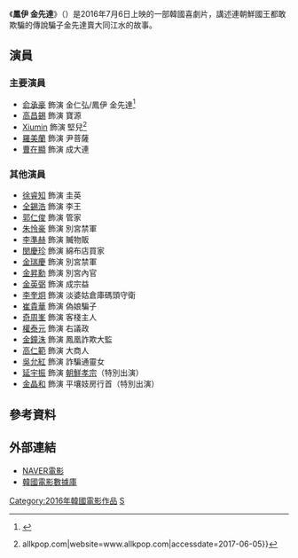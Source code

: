{{Infobox Film
|片名        = 鳳伊 金先達
|電影原名    = {{lang|ko|봉이 김선달}}
|圖像        = 鳳伊_金先達.jpg
|圖像說明    = 
|導演        = 朴大民
|監製        = 金在賢
|製片        = 
|編劇        = 張敏錫
|主演        = {{ubl|[[俞承豪|俞承豪]]|[[高昌錫|高昌錫]]|[[金珉錫_(歌手)|Xiumin]]|[[羅美蘭|羅美蘭]]|[[曹在顯|曹在顯]]}}
|分級        = 
|副標題      = 
|主題曲      = 
|片頭曲      = 
|片尾曲      = 
|配樂        = 
|攝影        = 
|剪輯        = 金鐘鎮
|製片商      = CJ Entertainment
|發行商      = 
|上映日期    = {{flagicon|KOR}}2016年7月6日<br>{{flagicon|USA}}2016年7月15日<br>{{flagicon|HK}}2016年8月18日
|發行日期    =
|片長        = 121分鐘
|產地        = {{KOR}}
|語言        = [[韓語|韓語]]
|官方網站    = 
|預算        = 
|票房        = 
|中國大陸片名= 
|香港片名    = 千面扭計王
|新馬片名    = 
|台灣片名    = 騙神！騙鬼！金先達
|sarft_id    = <!-- 公映許可號碼 -->
|amg_id      = <!-- AMG（All Media Guide）ID -->
|imdb_id     = <!-- IMDB（互聯網電影數據庫）ID -->
}}
《'''鳳伊 金先達'''》（{{lang-ko|봉이 김선달}}）是2016年7月6日上映的一部韓國喜劇片，講述連朝鮮國王都敢欺騙的傳說騙子金先達賣大同江水的故事。

== 演員 ==
=== 主要演員 ===
*[[俞承豪|俞承豪]] 飾演 金仁弘/鳳伊 金先達<ref>{{Cite web|url=http://www.soompi.com/2015/02/16/yoo-seung-ho-considering-lead-in-new-film-following-work-on-joseon-magician/|title=Yoo Seung Ho Considering Lead in New Film Following Work on "Joseon Magician"|last=streamside|website=Soompi|accessdate=2017-06-05}}</ref>
*[[高昌錫|高昌錫]] 飾演 寶源
*[[金珉錫_(歌手)|Xiumin]] 飾演 堅兒<ref>{{Cite web|url=http://www.allkpop.com/article/2015/05/exos-xiumin-in-talks-to-make-his-movie-debut-alongside-yoo-seung-ho-in-kim-sun-dal|title=EXO's Xiumin in talks to make his movie debut alongside Yoo Seung Ho in 'Kim Sun Dal'  {{!}} allkpop.com|website=www.allkpop.com|accessdate=2017-06-05}}</ref>
*[[羅美蘭|羅美蘭]] 飾演 尹菩薩
*[[曹在顯|曹在顯]] 飾演 成大連

=== 其他演員 ===
*[[徐睿知|徐睿知]] 飾演 圭英
*[[全錫浩|全錫浩]] 飾演 李王
*[[郭仁俊|郭仁俊]] 飾演 管家
*[[朱怜豪|朱怜豪]] 飾演 別宮禁軍
*[[李準赫|李準赫]] 飾演 贓物販
*[[閔慶珍|閔慶珍]] 飾演 綿布店買家
*[[金瑞慶|金瑞慶]] 飾演 別宮禁軍
*[[金昇勳|金昇勳]] 飾演 別宮內官
*[[金英弼|金英弼]] 飾演 成宗益
*[[李奎炯|李奎炯]] 飾演 淡婆姑倉庫碼頭守衛
*[[崔貴華|崔貴華]] 飾演 偽娘騙子
*[[奇周峯|奇周峯]] 飾演 客棧主人
*[[權泰元|權泰元]] 飾演 右議政
*[[金鐘洙|金鐘洙]] 飾演 鳳凰詐欺大監
*[[高仁範|高仁範]] 飾演 大商人
*[[吳允紅|吳允紅]] 飾演 詐騙通靈女
*[[延宇振|延宇振]] 飾演 [[朝鮮孝宗|朝鮮孝宗]]（特別出演）
*[[金晶和|金晶和]] 飾演 平壤妓房行首（特別出演）

== 參考資料 ==
{{reflist}}

== 外部連結 ==
*[http://movie.naver.com/movie/bi/mi/basic.nhn?code=134895 NAVER電影]{{ko}}
*[http://www.kmdb.or.kr/vod/vod_basic.asp?nation=K&p_dataid=15380&keyword=%EA%B9%80%EC%84%A0%EB%8B%AC 韓國電影數據庫]{{ko}}

[[Category:2016年韓國電影作品|Category:2016年韓國電影作品]]
[[Category:韓語電影|S]]